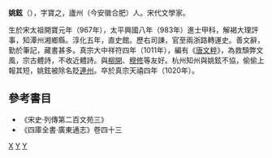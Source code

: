 '''姚鉉'''（{{bd|967年||1020年|catIdx=Y}}），字寶之，廬州（今安徽合肥）人。宋代文學家。

生於宋太祖開寶元年（967年），太平興國八年（983年）進士甲科，解褐大理評事，知潭州湘鄉縣。淳化五年，直史館。歷右司諌，官至兩浙路轉運史。善文辭，勤於筆記，藏書甚多。真宗大中祥符四年（1011年），編有《[[唐文粹|唐文粹]]》，為救頹弊文風，宗古體詩，不收近體詩。與[[柳開|柳開]]、[[穆修|穆修]]等友好。杭州知州與姚鉉不協，偷偷上報其短，姚鉉被除名貶[[連州|連州]]。卒於真宗天禧四年（1020年）。

==參考書目==
* 《宋史·列傳第二百文苑三》
* 《四庫全書‧廣東通志》卷四十三

[[Category:姚姓|X]]
[[Category:合肥人|Y]]
[[Category:北宋政治人物|Y]]